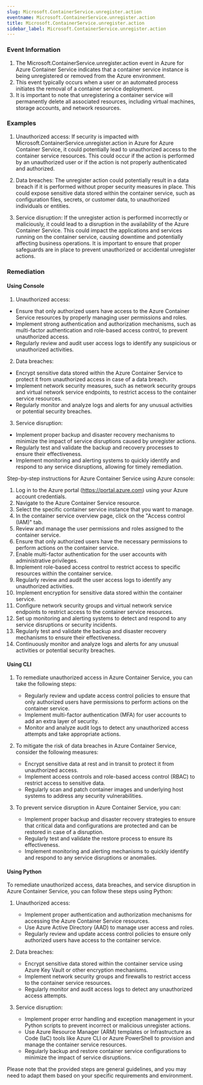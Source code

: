 ```yaml
--- 
slug: Microsoft.ContainerService.unregister.action
eventname: Microsoft.ContainerService.unregister.action
title: Microsoft.ContainerService.unregister.action
sidebar_label: Microsoft.ContainerService.unregister.action
---
```

                       
### Event Information

1. The Microsoft.ContainerService.unregister.action event in Azure for Azure Container Service indicates that a container service instance is being unregistered or removed from the Azure environment.
2. This event typically occurs when a user or an automated process initiates the removal of a container service deployment.
3. It is important to note that unregistering a container service will permanently delete all associated resources, including virtual machines, storage accounts, and network resources.


### Examples

1. Unauthorized access: If security is impacted with Microsoft.ContainerService.unregister.action in Azure for Azure Container Service, it could potentially lead to unauthorized access to the container service resources. This could occur if the action is performed by an unauthorized user or if the action is not properly authenticated and authorized.

2. Data breaches: The unregister action could potentially result in a data breach if it is performed without proper security measures in place. This could expose sensitive data stored within the container service, such as configuration files, secrets, or customer data, to unauthorized individuals or entities.

3. Service disruption: If the unregister action is performed incorrectly or maliciously, it could lead to a disruption in the availability of the Azure Container Service. This could impact the applications and services running on the container service, causing downtime and potentially affecting business operations. It is important to ensure that proper safeguards are in place to prevent unauthorized or accidental unregister actions.

### Remediation

#### Using Console

1. Unauthorized access:
- Ensure that only authorized users have access to the Azure Container Service resources by properly managing user permissions and roles.
- Implement strong authentication and authorization mechanisms, such as multi-factor authentication and role-based access control, to prevent unauthorized access.
- Regularly review and audit user access logs to identify any suspicious or unauthorized activities.

2. Data breaches:
- Encrypt sensitive data stored within the Azure Container Service to protect it from unauthorized access in case of a data breach.
- Implement network security measures, such as network security groups and virtual network service endpoints, to restrict access to the container service resources.
- Regularly monitor and analyze logs and alerts for any unusual activities or potential security breaches.

3. Service disruption:
- Implement proper backup and disaster recovery mechanisms to minimize the impact of service disruptions caused by unregister actions.
- Regularly test and validate the backup and recovery processes to ensure their effectiveness.
- Implement monitoring and alerting systems to quickly identify and respond to any service disruptions, allowing for timely remediation.

Step-by-step instructions for Azure Container Service using Azure console:
1. Log in to the Azure portal (https://portal.azure.com) using your Azure account credentials.
2. Navigate to the Azure Container Service resource.
3. Select the specific container service instance that you want to manage.
4. In the container service overview page, click on the "Access control (IAM)" tab.
5. Review and manage the user permissions and roles assigned to the container service.
6. Ensure that only authorized users have the necessary permissions to perform actions on the container service.
7. Enable multi-factor authentication for the user accounts with administrative privileges.
8. Implement role-based access control to restrict access to specific resources within the container service.
9. Regularly review and audit the user access logs to identify any unauthorized activities.
10. Implement encryption for sensitive data stored within the container service.
11. Configure network security groups and virtual network service endpoints to restrict access to the container service resources.
12. Set up monitoring and alerting systems to detect and respond to any service disruptions or security incidents.
13. Regularly test and validate the backup and disaster recovery mechanisms to ensure their effectiveness.
14. Continuously monitor and analyze logs and alerts for any unusual activities or potential security breaches.

#### Using CLI

1. To remediate unauthorized access in Azure Container Service, you can take the following steps:
   - Regularly review and update access control policies to ensure that only authorized users have permissions to perform actions on the container service.
   - Implement multi-factor authentication (MFA) for user accounts to add an extra layer of security.
   - Monitor and analyze audit logs to detect any unauthorized access attempts and take appropriate actions.

2. To mitigate the risk of data breaches in Azure Container Service, consider the following measures:
   - Encrypt sensitive data at rest and in transit to protect it from unauthorized access.
   - Implement access controls and role-based access control (RBAC) to restrict access to sensitive data.
   - Regularly scan and patch container images and underlying host systems to address any security vulnerabilities.

3. To prevent service disruption in Azure Container Service, you can:
   - Implement proper backup and disaster recovery strategies to ensure that critical data and configurations are protected and can be restored in case of a disruption.
   - Regularly test and validate the restore process to ensure its effectiveness.
   - Implement monitoring and alerting mechanisms to quickly identify and respond to any service disruptions or anomalies.

#### Using Python

To remediate unauthorized access, data breaches, and service disruption in Azure Container Service, you can follow these steps using Python:

1. Unauthorized access:
   - Implement proper authentication and authorization mechanisms for accessing the Azure Container Service resources.
   - Use Azure Active Directory (AAD) to manage user access and roles.
   - Regularly review and update access control policies to ensure only authorized users have access to the container service.

2. Data breaches:
   - Encrypt sensitive data stored within the container service using Azure Key Vault or other encryption mechanisms.
   - Implement network security groups and firewalls to restrict access to the container service resources.
   - Regularly monitor and audit access logs to detect any unauthorized access attempts.

3. Service disruption:
   - Implement proper error handling and exception management in your Python scripts to prevent incorrect or malicious unregister actions.
   - Use Azure Resource Manager (ARM) templates or Infrastructure as Code (IaC) tools like Azure CLI or Azure PowerShell to provision and manage the container service resources.
   - Regularly backup and restore container service configurations to minimize the impact of service disruptions.

Please note that the provided steps are general guidelines, and you may need to adapt them based on your specific requirements and environment.


 